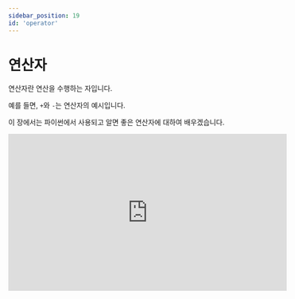 ```yaml
---
sidebar_position: 19
id: 'operator'
---
```


# 연산자

연산자란 연산을 수행하는 자입니다.

예를 들면, `+`와 `-`는 연산자의 예시입니다.

이 장에서는 파이썬에서 사용되고 알면 좋은 연산자에 대하여 배우겠습니다.

<iframe
  width="560"
  height="315"
  src="https://www.youtube.com/embed/sGZLq4VZW58"
  title="YouTube video player"
  frameBorder="0"
  allow="accelerometer; autoplay; clipboard-write; encrypted-media; gyroscope; picture-in-picture"
/>

## 산수 연산자

산수 연산자는 [숫자](/docs/python/data-types/number#%EA%B0%84%EB%8B%A8%ED%95%9C-%EA%B3%84%EC%82%B0)에서 배웠습니다.

## 할당 연산자

할당 연산자란 산수 연산자와 비슷하지만 산수 연산자의 결과 값을 변수 안에 저장합니다.

산수 연산자는 두 수를 비교하여 새로운 값을 돌려주는 성질이지만 할당 연산자는 변수의 값을 바꿉니다.

`+=`는 더하지만 원래 값에 또 다른 값을 더합니다.

예를 들면, 원래값이 1이고 += 연산자를 사용하여 2를 더하면 원래 변수의 값에 2를 더한 것이 변수 안에 저장됩니다. 즉 3이 저장됩니다.

`-=`, `_=`, `/=`, `**=`, `%=`, `//=` 등 있습니다.

<iframe
  title="Python Playground"
  src="https://trinket.io/embed/python3/fd203a6323"
  height="400"
/>

## 비교 연산자

비교 연산자란 두 값을 비교하는 연산자입니다.

예를 들면 `==`는 두 값이 같은지 알려주는 연산자이고 불리언을 돌려줍니다.

`==` 두 값을 비교합니다.

`!=` 는 두 값을 대조합니다.

`>` 는 두 값 중 큰 값이 무엇인지 알려줍니다.

`>=` 는 두 값이 크거나 같은지 알려줍니다.

`<` 는 두 값 중 더 작은 것이 무엇인지 알려줍니다.

<iframe
  title="Python Playground"
  src="https://trinket.io/embed/python3/39a09b977e"
  height="400"
/>


<Quiz
  quiz={{
    quizTitle: '파이썬 퀴즈 8',
    quizSynopsis: '연산자를 사용해서 숫자와 친해지기!',
    nrOfQuestions: '4',
    questions: [
      {
        question: '(1 + 2) * 3 == 6',
        questionType: 'text',
        answerSelectionType: 'single',
        answers: ['True', 'False'],
        correctAnswer: '2',
        explanation:
          '1 + 2는 3이어서 3 * 3은 9인데 6이라는 값이 정답입니다. 그래스 False입니다',
        point: '25'
      },
      {
        question: '1 + 2 + 3 <= 6',
        questionType: 'text',
        answerSelectionType: 'single',
        answers: ['True', 'False'],
        correctAnswer: '1',
        explanation: '1 + 2 + 3은 6이니 6보다 작거나 같습니다.',
        point: '25'
      },
      {
        question: '1 + 2 + 3 != 6',
        questionType: 'text',
        answerSelectionType: 'single',
        answers: ['True', 'False'],
        correctAnswer: '2',
        explanation:
          '1 + 2 + 3은 6이니 6과 다르지 않기 때문에 정답은 False입니다',
        point: '25'
      },
      {
        question: '1 + 2 + 3 > 6',
        questionType: 'text',
        answerSelectionType: 'single',
        answers: ['True', 'False'],
        correctAnswer: '2',
        explanation: '1 + 2 + 3은 6인데 6보다 크지 않으니 False입니다',
        point: '25'
      }
    ]
  }}
/>
